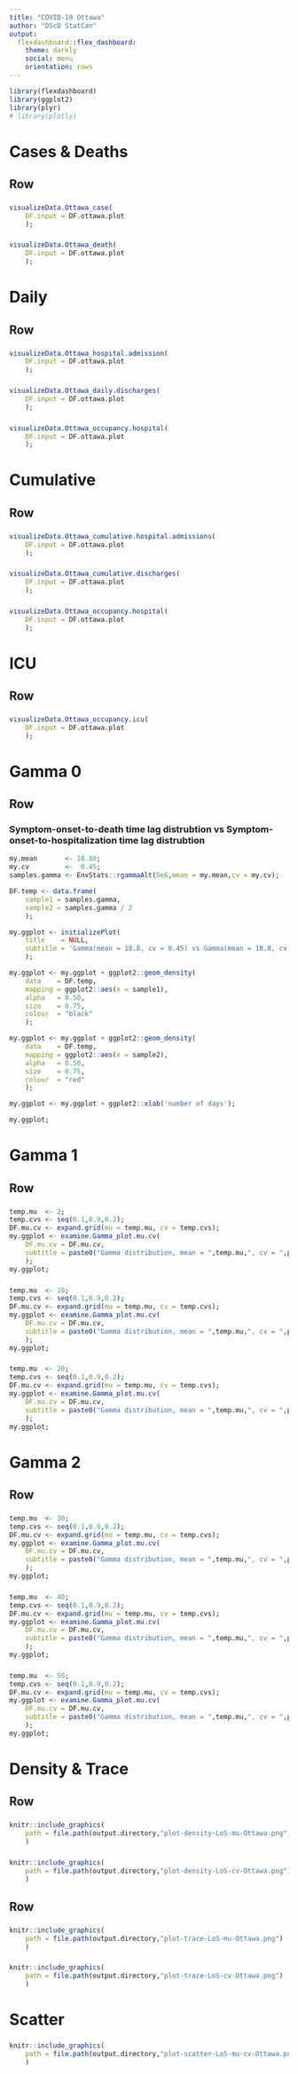 ```yaml
---
title: "COVID-19 Ottawa"
author: "DScD StatCan"
output:
  flexdashboard::flex_dashboard:
    theme: darkly
    social: menu
    orientation: rows
---
```


```r
library(flexdashboard)
library(ggplot2)
library(plyr)
# library(plotly)
```

Cases & Deaths
=======================================================================

Row
-----------------------------------------------------------------------

###

```r
visualizeData.Ottawa_case(
    DF.input = DF.ottawa.plot
    );
```

###

```r
visualizeData.Ottawa_death(
    DF.input = DF.ottawa.plot
    );
```

Daily
=======================================================================

Row
-----------------------------------------------------------------------

###

```r
visualizeData.Ottawa_hospital.admission(
    DF.input = DF.ottawa.plot
    );
```

###

```r
visualizeData.Ottawa_daily.discharges(
    DF.input = DF.ottawa.plot
    );
```

###

```r
visualizeData.Ottawa_occupancy.hospital(
    DF.input = DF.ottawa.plot
    );
```

Cumulative
=======================================================================

Row
-----------------------------------------------------------------------

###

```r
visualizeData.Ottawa_cumulative.hospital.admissions(
    DF.input = DF.ottawa.plot
    );
```

###

```r
visualizeData.Ottawa_cumulative.discharges(
    DF.input = DF.ottawa.plot
    );
```

###

```r
visualizeData.Ottawa_occupancy.hospital(
    DF.input = DF.ottawa.plot
    );
```

ICU
=======================================================================

Row
-----------------------------------------------------------------------

###

```r
visualizeData.Ottawa_occupancy.icu(
    DF.input = DF.ottawa.plot
    );
```

Gamma 0
=======================================================================

Row
-----------------------------------------------------------------------

### Symptom-onset-to-death time lag distrubtion vs Symptom-onset-to-hospitalization time lag distrubtion

```r
my.mean       <- 18.80;
my.cv         <-  0.45;
samples.gamma <- EnvStats::rgammaAlt(5e6,mean = my.mean,cv = my.cv);

DF.temp <- data.frame(
    sample1 = samples.gamma,
    sample2 = samples.gamma / 2
    );

my.ggplot <- initializePlot(
    title    = NULL,
    subtitle = 'Gamma(mean = 18.8, cv = 0.45) vs Gamma(mean = 18.8, cv = 0.45) / 2'
    );

my.ggplot <- my.ggplot + ggplot2::geom_density(
    data    = DF.temp,
    mapping = ggplot2::aes(x = sample1),
    alpha   = 0.50,
    size    = 0.75,
    colour  = "black"
    );

my.ggplot <- my.ggplot + ggplot2::geom_density(
    data    = DF.temp,
    mapping = ggplot2::aes(x = sample2),
    alpha   = 0.50,
    size    = 0.75,
    colour  = "red"
    );

my.ggplot <- my.ggplot + ggplot2::xlab('number of days');

my.ggplot;
```

Gamma 1
=======================================================================

Row
-----------------------------------------------------------------------

###

```r
temp.mu  <- 2;
temp.cvs <- seq(0.1,0.9,0.2);
DF.mu.cv <- expand.grid(mu = temp.mu, cv = temp.cvs);
my.ggplot <- examine.Gamma_plot.mu.cv(
    DF.mu.cv = DF.mu.cv,
    subtitle = paste0("Gamma distribution, mean = ",temp.mu,", cv = ",paste(temp.cvs,collapse=", "))
    );
my.ggplot;
```

###

```r
temp.mu  <- 10;
temp.cvs <- seq(0.1,0.9,0.2);
DF.mu.cv <- expand.grid(mu = temp.mu, cv = temp.cvs);
my.ggplot <- examine.Gamma_plot.mu.cv(
    DF.mu.cv = DF.mu.cv,
    subtitle = paste0("Gamma distribution, mean = ",temp.mu,", cv = ",paste(temp.cvs,collapse=", "))
    );
my.ggplot;
```

###

```r
temp.mu  <- 20;
temp.cvs <- seq(0.1,0.9,0.2);
DF.mu.cv <- expand.grid(mu = temp.mu, cv = temp.cvs);
my.ggplot <- examine.Gamma_plot.mu.cv(
    DF.mu.cv = DF.mu.cv,
    subtitle = paste0("Gamma distribution, mean = ",temp.mu,", cv = ",paste(temp.cvs,collapse=", "))
    );
my.ggplot;
```

Gamma 2
=======================================================================

Row
-----------------------------------------------------------------------

###

```r
temp.mu  <- 30;
temp.cvs <- seq(0.1,0.9,0.2);
DF.mu.cv <- expand.grid(mu = temp.mu, cv = temp.cvs);
my.ggplot <- examine.Gamma_plot.mu.cv(
    DF.mu.cv = DF.mu.cv,
    subtitle = paste0("Gamma distribution, mean = ",temp.mu,", cv = ",paste(temp.cvs,collapse=", "))
    );
my.ggplot;
```

###

```r
temp.mu  <- 40;
temp.cvs <- seq(0.1,0.9,0.2);
DF.mu.cv <- expand.grid(mu = temp.mu, cv = temp.cvs);
my.ggplot <- examine.Gamma_plot.mu.cv(
    DF.mu.cv = DF.mu.cv,
    subtitle = paste0("Gamma distribution, mean = ",temp.mu,", cv = ",paste(temp.cvs,collapse=", "))
    );
my.ggplot;
```

###

```r
temp.mu  <- 50;
temp.cvs <- seq(0.1,0.9,0.2);
DF.mu.cv <- expand.grid(mu = temp.mu, cv = temp.cvs);
my.ggplot <- examine.Gamma_plot.mu.cv(
    DF.mu.cv = DF.mu.cv,
    subtitle = paste0("Gamma distribution, mean = ",temp.mu,", cv = ",paste(temp.cvs,collapse=", "))
    );
my.ggplot;
```

Density & Trace
=======================================================================

Row
-----------------------------------------------------------------------

###

```r
knitr::include_graphics(
    path = file.path(output.directory,"plot-density-LoS-mu-Ottawa.png")
    )
```

###

```r
knitr::include_graphics(
    path = file.path(output.directory,"plot-density-LoS-cv-Ottawa.png")
    )
```

Row
-----------------------------------------------------------------------

###

```r
knitr::include_graphics(
    path = file.path(output.directory,"plot-trace-LoS-mu-Ottawa.png")
    )
```

###

```r
knitr::include_graphics(
    path = file.path(output.directory,"plot-trace-LoS-cv-Ottawa.png")
    )
```

Scatter
=======================================================================

###

```r
knitr::include_graphics(
    path = file.path(output.directory,"plot-scatter-LoS-mu-cv-Ottawa.png")
    )
```
